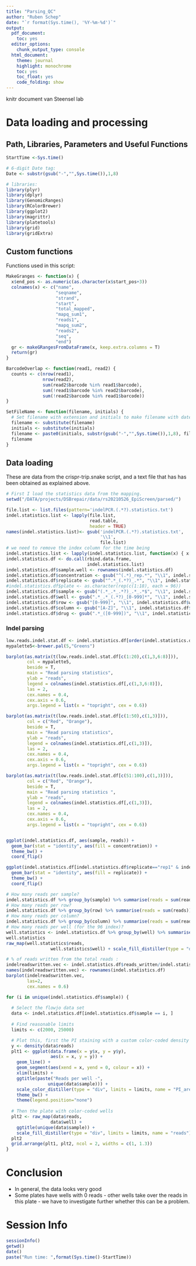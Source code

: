 ```yaml
---
title: "Parsing_QC"
author: "Ruben Schep"
date: "`r format(Sys.time(), '%Y-%m-%d')`"
output:
  pdf_document:
    toc: yes
  editor_options:
    chunk_output_type: console
  html_document:
    theme: journal
    highlight: monochrome
    toc: yes
    toc_float: yes
    code_folding: show
---
```


knitr document van Steensel lab

# Data loading and processing 

## Path, Libraries, Parameters and Useful Functions  

```r
StartTime <-Sys.time()

# 6-digit Date tag:
Date <- substr(gsub("-","",Sys.time()),1,8) 

# libraries:
library(plyr)
library(dplyr)
library(GenomicRanges)
library(RColorBrewer)
library(ggplot2)
library(magrittr)
library(platetools)
library(grid)
library(gridExtra)
```
 
## Custom functions  

Functions used in this script:   

```r
MakeGranges <- function(x) {
  x$end_pos <- as.numeric(as.character(x$start_pos+3))
  colnames(x) <- c("name",
                   "seqname", 
                   "strand", 
                   "start",
                   "total_mapped", 
                   "mapq_sum1", 
                   "reads1", 
                   "mapq_sum2", 
                   "reads2", 
                   "seq", 
                   "end")
  gr <- makeGRangesFromDataFrame(x, keep.extra.columns = T)
  return(gr)
}

BarcodeOverlap <- function(read1, read2) {
  counts <- c(nrow(read1), 
              nrow(read2), 
              sum(read2$barcode %in% read1$barcode), 
              sum(!read1$barcode %in% read2$barcode),
              sum(!read2$barcode %in% read1$barcode))
}

SetFileName <- function(filename, initials) {
  # Set filename with extension and initials to make filename with date integrated.
  filename <- substitute(filename)
  initials <- substitute(initials)
  filename <- paste0(initials, substr(gsub("-","",Sys.time()),1,8), filename)
  filename
}
```

## Data loading  

These are data from the crispr-trip.snake script, and a text file that has has been obtained as explained above.  

```r
# First I load the statistics data from the mapping.
setwd("/DATA/projects/DSBrepair/data/rs20210526_EpiScreen/parsed/")

file.list <- list.files(pattern='indelPCR.(.*?).statistics.txt')
indel.statistics.list <- lapply(file.list, 
                                read.table, 
                                header = TRUE)
names(indel.statistics.list)<- gsub('indelPCR.(.*?).statistics.txt', 
                                    '\\1', 
                                    file.list)
# we need to remove the index column for the time being
indel.statistics.list <- lapply(indel.statistics.list, function(x) { x["index"] <- NULL; x })
indel.statistics.df <- do.call(rbind.data.frame, 
                               indel.statistics.list)
indel.statistics.df$sample.well <- rownames(indel.statistics.df)
indel.statistics.df$concentration <- gsub("^(.*)_rep.*", "\\1", indel.statistics.df$sample.well)
indel.statistics.df$replicate <- gsub("^.*_(.*?)_.*", "\\1", indel.statistics.df$sample.well)
#indel.statistics.df$plate <- as.character(rep(c(1:18), each = 96))
indel.statistics.df$sample <- gsub("(.*_.*_.*?)_.*_.*$", "\\1", indel.statistics.df$sample.well)
indel.statistics.df$well <- gsub(".*_.*_(.*?)_[0-999]*", "\\1", indel.statistics.df$sample.well)
indel.statistics.df$row <- gsub("[0-999]", "\\1", indel.statistics.df$well)
indel.statistics.df$column <- gsub("[A-Z]", "\\1", indel.statistics.df$well)
indel.statistics.df$drug <- gsub(".*_([0-999])", "\\1", indel.statistics.df$sample.well)
```

### Indel parsing  


```r
low.reads.indel.stat.df <- indel.statistics.df[order(indel.statistics.df[, "reads"]), ][1:100, ]
mypalette5<-brewer.pal(5,"Greens")

barplot(as.matrix(t(low.reads.indel.stat.df[c(1:20),c(1,3,6:8)])), 
        col = mypalette5,
        beside = T, 
        main = "Read parsing statistics", 
        ylab = "reads", 
        legend = colnames(indel.statistics.df[,c(1,3,6:8)]), 
        las = 2,
        cex.names = 0.4,
        cex.axis = 0.6,
        args.legend = list(x = "topright", cex = 0.6))

barplot(as.matrix(t(low.reads.indel.stat.df[c(1:50),c(1,3)])), 
        col = c("Red", "Orange"),
        beside = T, 
        main = "Read parsing statistics", 
        ylab = "reads", 
        legend = colnames(indel.statistics.df[,c(1,3)]), 
        las = 2,
        cex.names = 0.4,
        cex.axis = 0.6,
        args.legend = list(x = "topright", cex = 0.6))

barplot(as.matrix(t(low.reads.indel.stat.df[c(51:100),c(1,3)])), 
        col = c("Red", "Orange"),
        beside = T, 
        main = "Read parsing statistics ", 
        ylab = "reads", 
        legend = colnames(indel.statistics.df[,c(1,3)]), 
        las = 2,
        cex.names = 0.4,
        cex.axis = 0.6,
        args.legend = list(x = "topright", cex = 0.6))


ggplot(indel.statistics.df, aes(sample, reads)) + 
  geom_bar(stat = "identity", aes(fill = concentration)) +
  theme_bw() +
  coord_flip()

ggplot(indel.statistics.df[indel.statistics.df$replicate=="rep1" & indel.statistics.df$concentration=="1um", ], aes(sample, reads)) + 
  geom_bar(stat = "identity", aes(fill = replicate)) +
  theme_bw() +
  coord_flip()

# How many reads per sample?
indel.statistics.df %>% group_by(sample) %>% summarise(reads = sum(reads))
# How many reads per row?
indel.statistics.df %>% group_by(row) %>% summarise(reads = sum(reads))
# How many reads per column?
indel.statistics.df %>% group_by(column) %>% summarise(reads = sum(reads))
# How many reads per well (for the 96 index)?
well.statistics <- indel.statistics.df %>% group_by(well) %>% summarise(reads = sum(reads))
well.statistics
raw_map(well.statistics$reads, 
                 well.statistics$well) + scale_fill_distiller(type = "div", name = "reads")

# % of reads written from the total reads :
indelreadswritten.vec <- indel.statistics.df$reads_written/indel.statistics.df$reads*100
names(indelreadswritten.vec) <- rownames(indel.statistics.df)
barplot(indelreadswritten.vec, 
        las=2, 
        cex.names = 0.6)

```

```r
for (i in unique(indel.statistics.df$sample)) {
  
  # Select the flowjo data set
  data <- indel.statistics.df[indel.statistics.df$sample == i, ]
  
  # Find reasonable limits 
  limits <- c(2000, 25000)

  # Plot this, first the PI staining with a custom color-coded density
  y <- density(data$reads)
  plt1 <- ggplot(data.frame(x = y$x, y = y$y),
                 aes(x = x, y = y)) +
    geom_line() +
    geom_segment(aes(xend = x, yend = 0, colour = x)) +
    xlim(limits) +
    ggtitle(paste("Reads per well -",
                unique(data$sample))) +
    scale_color_distiller(type = "div", limits = limits, name = "PI_area") +
    theme_bw() +
    theme(legend.position="none")
  
  # Then the plate with color-coded wells
  plt2 <- raw_map(data$reads, 
                 data$well) +
    ggtitle(unique(data$sample)) +
    scale_fill_distiller(type = "div", limits = limits, name = "reads")
  plt2
  grid.arrange(plt1, plt2, ncol = 2, widths = c(1, 1.3))
}
```

# Conclusion
- In general, the data looks very good
- Some plates have wells with 0 reads - other wells take over the reads in this plate - we have to investigate further whether this can be a problem.

# Session Info  
```r
sessionInfo()
getwd()
date()
paste("Run time: ",format(Sys.time()-StartTime))

```